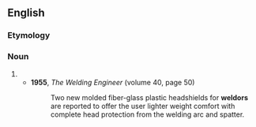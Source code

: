 ==English==

===Etymology===
{{suffix|en|weld|or}}

===Noun===
{{en-noun}}

# {{alt form|welder|lang=en}}
#* '''1955''', ''The Welding Engineer'' (volume 40, page 50)
#*: Two new molded fiber-glass plastic headshields for '''weldors''' are reported to offer the user lighter weight comfort with complete head protection from the welding arc and spatter.